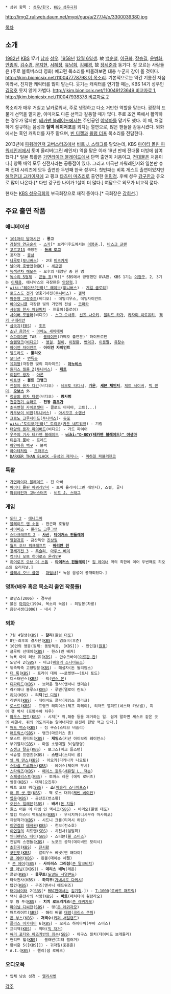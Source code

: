  * 상위 항목 : [[성우/한국]], [[KBS 성우극회]]

http://img2.ruliweb.daum.net/mypi/gup/a/277/4/o/3300039380.jpg

[[목차]]
== 소개 ==
[[1982년]] [[한국방송공사|KBS]] 17기 [[남자]] [[성우]]. [[1958년]] [[12월 6일]]생. 故 [[백순철]], [[이규화]], [[장승길]], [[윤병화]], [[안종익]], [[김수경]], [[문지현]], [[서혜정]], [[유남희]], [[김혜경]], 故 [[장세준]]과 동기다. 잘 모르는 사람들은 (주로 블록버스터 영화) 예고편 목소리를 떠올려보면 대충 누군지 감이 올 것이다. [[http://jkim.bionicsix.net/110047778798 이 목소리]]. 기본적으로는 약간 기름진 저음이라서, 진지한 캐릭터를 많이 맡는다. 웃기는 캐릭터를 연기할 때는, KBS 14기 성우인 [[김정호(성우)|김정호]] 못지 않게 가볍다. [[http://jkim.bionicsix.net/110049123649 비교자료 1]], [[http://jkim.bionicsix.net/110047938378 비교자료 2]]

목소리가 매우 거칠고 날카로워서, 주로 냉정하고 다소 거만한 역할을 맡는다. 굉장히 드물게 선역을 맡지만, 이마저도 다른 선역과 갈등할 때가 많다. 주로 조연 쪽에서 활약하는 경우가 많지만, [[테카맨 블레이드]]에서는 주인공인 [[D-BOY|야생마]]를 맡기도 했다. 이 때, 처절하게 절규하는 음성과 '''철벽 레이저포'''를 외치는 열연으로, 많은 팬들을 감동시켰다. 외화에서는 흑인 캐릭터를 자주 맡으며, [[빈 디젤]]과 [[윌럼 더포]] 목소리를 전담한다.

2013년에 [[파워레인저 고버스터즈]]에서 [[비트 J. 스태그]]를 맡았는데, KBS [[마이티 몰핀 파워레인저]]에서 토미 올리버(그린 레인저) 역을 맡은 이래 19년 만에 전대물 더빙에 참여했다.[* 일본 특촬은 [[가면라이더 블레이드]]에서 단역 출연이 처음이고, [[전대물]]은 처음이다.] 양쪽 배역 모두 신전사라는 공통점이 있다. 그리고 미국판 파워레인저와 일본판 슈퍼 전대 시리즈에 모두 출연한 두번째 한국 성우다. 첫번째는 비록 게스트 출연이었지만 [[해적전대 고카이저]]에 고 핑크 [[타츠미 마츠리]]로 출연한 [[여민정]]. 후배 성우 [[강구한]]과 듀오로 많이 나온다.[* 다만 강구한 나이가 1살이 더 많다.] 여담으로 외모가 비교적 젊다.

현재는 [[KBS 성우극회]]의 부극회장으로 재직 중이다.[* 극회장은 [[강희선]].]

== 주요 출연 작품 ==
=== 애니메이션 ===
 * [[101마리 달마시안]] - '''퐁고'''
 * [[강철의 연금술사]] - [[스카(강철의 연금술사)|스카]][* 브라더후드에서는 [[이봉준]].], [[바스크 글랜]]
 * [[고르고13]] 극장판 - '''[[듀크 토고]]'''
 * 공자전 - [[증자|증삼]]
 * [[나루토]]([[투니버스]]) - 2대 [[미즈카게]]
 * [[날아라 호빵맨]]([[문화방송|MBC]]) - [[세균맨]]
 * [[녹색전차 해모수]] - 오후의 태양단 중 한 명
 * [[독수리 5형제]] - [[콘돌 죠]](혁)[* SBS에서 방영했던 OVA판. KBS 1기는 [[이정구]], 2, 3기는 [[이재용]], 애니박스의 극장판은 [[안장혁]].]
 * [[wiki:"레이브(만화)" 레이브]]([[투니버스]]) - [[게일 글로리]]]
 * [[로도스도 전기]] 영웅기사전([[투니버스]]) - [[개럭|갤락]]
 * [[마동왕 그랑조트]](비디오) - 데빌리우스, 데빌자이언트
 * [[바이오니클]] 극장판 빛의 가면의 전설 - [[코파카]]
 * [[사랑의 천사 웨딩피치]] - 프류이(플로이)
 * [[사이버 포뮬러]](비디오) - [[스고 오사무]], [[신죠 나오키]], [[블리드 카가]], [[카자미 히로유키]], [[잭키 구데리안]]
 * [[삼국지]]([[한국교육방송공사|EBS]]) - [[조조]]
 * [[소년 음양사]] - [[아베노 세이메이]]
 * [[스파이더맨]] TAS - [[블레이드]](카메오 출연분)' 하이드로맨
 * [[슬램덩크]]([[비디오]]) - [[영걸]], [[철이(슬램덩크)|철이]], [[이정환(슬램덩크)|이정환]], [[변덕규]], [[이용팔]], [[유창수]]
 * [[아이언 자이언트]] - '''아이언 자이언트'''
 * [[엘도라도]] - '''툴리오'''
 * [[오디션]] - [[변득출]]
 * [[유희왕]](극장판 빛의 피라미드) - '''[[아누비스]]'''
 * [[원피스 필름 Z]]([[투니버스]]) - '''[[제트(원피스 필름 Z)|제트]]'''
 * [[이집트 왕자]] - [[아론]]
 * [[이트맨]] - '''볼트 크랭크'''
 * [[전설의 용자 다간]](비디오) - [[네모토 타다시]], '''[[가온]]''', '''[[세븐 체인저]]''', [[제트 세이버]], [[빅 랜더]], '''[[오보스]]''' 外
 * [[정글의 왕자 타짱]](비디오) - '''량사범'''
 * [[천공전기 슈라토]] - '''천왕 [[휴우가]]'''
 * [[초속변형 자이로젯터]] - 클로드 마지마, 고트(...)
 * [[카우보이 비밥]]([[투니버스]]) - [[아시모프 소렌산]]
 * [[크르노 크루세이드]]([[투니버스]])- [[듀포]]
 * [[wiki:"토리코(만화)" 토리코]]([[카툰 네트워크]]) - 기림
 * [[태양의 용자 파이버드]](비디오) - 가드 파이어
 * [[우주의 기사 테카맨 블레이드]] - '''[[wiki:"D-BOY(테카맨 블레이드)" 야생마]]'''
 * [[티몬과 품바]] - 프레드
 * [[하얀마음 백구]] - 블랙 
 * [[하야테처럼]] - [[크라우스]]
 * [[DARKER THAN BLACK -유성의 제미니-]] - [[미하일 파블리첸코]]
=== 특촬 ===
 * [[가면라이더 블레이드]] - 진 아빠
 * [[마이티 몰핀 파워레인저]] - 토미 올리버(그린 레인저), 스컬, 골다
 * [[파워레인저 고버스터즈]] - [[비트 J. 스태그]]

=== 게임 ===
 * [[도타 2]] - [[에니그마(도타 2)|에니그마]]
 * [[블레이드 앤 소울]] - 한곤파 호월령
 * [[사이퍼즈]] - [[윌라드 크루그먼]]
 * [[스타크래프트 2]] - '''[[사신(스타크래프트 2)|사신]]''', '''[[타이커스 핀들레이]]'''
 * [[열혈강호]] - 금산독안 [[진상필]]
 * [[월드 오브 워크래프트]] - '''[[바리안 린]]'''
 * [[창세기전 3]] - [[록슬리]], [[아두스 베이]]
 * [[컴퍼니 오브 히어로즈 온라인]][http://www.youtube.com/watch?v=1LiTvy3_U1A #]
 * [[히어로즈 오브 더 스톰]] - '''[[타이커스 핀들레이]]'''[* [[짐 레이너]] 역의 최한에 이어 두번째로 히오스의 오리지널.]
 * [[클래시 오브 클랜]] - [[마법사]][* 녹음 음성이 공개되었다.]

=== 영화(배우 혹은 목소리 출연 작품들) ===
 * 로망스(2006) - 경무관
 * 붉은 [[마피아]](1994, 목소리 녹음) - 최일봉(차룡)
 * 음란서생(2006) - 내시 7

=== 외화 ===
 * 7월 4일생([[KBS]]) - '''찰리'''([[윌럼 더포]])
 * 8인-최후의 결사단([[KBS]]) - 염효국(후준)
 * 10인의 영웅(원제: 동방독응, [KBS]]) - 만인걸([[원표]])
 * 글루미 선데이([[KBS]]) - 한스(벤 베커)
 * 뉴욕 아이 러브 유([[KBS]]) - 만수크바이([[이르판 칸]])
 * 도망자 2([[SBS]]) - 마크([[웨슬리 스나이프스]])
 * 뒤죽박죽 고향방문([[KBS]]) - 해설자(돈 윌리엄스)
 * [[The Rock|더 록]]([[KBS]]) - 프라이 대위 ~~로켓맨~~(토니 토드)
 * 디스터번스([[KBS]]) - 릭([[빈스 본]])
 * [[디파티드]]([[KBS]]) - 브라운 형사(앤서니 앤더슨)
 * 라카와나 블루스([[KBS]]) - 루벤(델로이 린도)
 * [[리딕]](KBS) - '''리딕'''([[빈 디젤]])
 * 리벤지([[KBS]]) - 데이비드 클락(제임스 클라크)
 * [[LOST|로스트]]([[KBS]]) - 프랭크 래피더스(제프 파헤이), 리처드 앨퍼트(네스터 카보넬), 피어 챙 박사 (프랑수아 차우)
 * [[마우스 헌트]]([[KBS]]) - 시저[* 쥐,해충 등을 제거하는 일. 쉽게 말하면 셰스코 같은 곳의 해결사. 쥐의 의도까지는 알아내지만 완전히 한방 먹고 만다.]
 * [[매드 맥스]]([[KBS]]) - 짐 구스(스티브 비슬리) 
 * [[매트릭스]]([[SBS]]) - 탱크(마르커스 총)
 * 모스트 원티드([[KBS]]) - '''제임스'''(키넌 아이보리 웨이언스)
 * 부귀열차([[SBS]]) - 마을 소방대원 3(임정영)
 * [[쇼생크 탈출]]([[KBS]]) - 보그스(마크 롤스턴)
 * 섹슈얼 프렌즈(KBS) - '''스탠니'''(스티비 롱) 
 * [[쉘 위 댄스]]([[KBS]]) - 아오키(다케나카 나오토)
 * [[스타쉽 트루퍼스]]([[KBS]]) - 에이스(제이크 부시)
 * [[스타워즈]]([[KBS]]) - [[메이스 윈두]]([[새뮤얼 L. 잭슨]])
 * [[스페셜리스트]]([[KBS]]) - 토마스 레온 (에릭 로버츠)
 * 쌍웅([[KBS]]) - 대해(오진우)
 * 아트 오브 워([[SBS]]) - '''쇼'''([[웨슬리 스나이프스]])
 * [[어 퓨 굿 맨]]([[KBS]]) - 잭 로스 대위([[케빈 베이컨]])
 * [[엽문]]([[KBS]]) - 금산조(번소황)
 * [[오션스 일레븐]]([[SBS]]) - '''배셔'''([[돈 치들]])
 * 원스 어폰 어 타임 인 멕시코([[SBS]]) - 바리오(윌렘 데포)
 * 웰컴 미스터 맥도날드([[KBS]]) - 우시지마(니시무라 마사히코)
 * 유령작가([[KBS]]) - 시드니 크롤(티머시 허턴)
 * [[이연걸]]의 [[태극권]]([[KBS]]) - 천보(전소호)
 * [[이연걸]]의 히트맨([[SBS]]) - 치천사(임달화)
 * [[인디펜던스 데이]]([[SBS]]) - 스티븐([[윌 스미스]])
 * 천일의 스캔들([[KBS]]) - 노포크 공작(데이비드 모리시)
 * [[초한지]]([[KBS]]) - [[진시황]]
 * [[코만도(영화)|코만도]]([[KBS]]) - 알리우스 베넷(댄 해다야)
 * [[콘 에어]]([[KBS]]) - 핀볼(데이븐 체펠)
  * [[콘 에어]]([[SBS]]) - '''사이러스 그리섬'''([[존 말코비치]])
 * [[쿨 러닝]]([KBS]) - '''데리스 배녹'''(레온)
 * 콜걸([[KBS]]) - '''클루트'''([[도널드 서덜랜드]])
 * 타락천사(KBS) - '''하지무'''([[가네시로 다케시]])
 * 탑건([[KBS]]) - 구즈(앤서니 에드워즈)
 * [[터미네이터]] 2([[SBS]][* [[MBC]]판에서는 [[김기철]].]) - [[T-1000]]([[로버트 패트릭]])
 * 택시 운전사의 사랑(KBS) - '''바트'''(페치타이 웡캄라오)
 * 투 웡 푸([[KBS]]) - '''치치 로드리게즈'''([[존 레귀자모]])
 * [[파이널 디씨전]]([[SBS]]) - 랫([[존 레귀자모]])
 * 패트리어트([[SBS]]) - 해리 버웰 [[대령]]([[크리스 쿠퍼]])
 * [[폰 부스]]([[KBS]]) - '''저격수'''([[키퍼 서덜랜드]])
 * [[폴리스 아카데미]] 6([[KBS]]) - 모지스 하이타워(부바 스미스)
 * 프리잭([[KBS]]) - 빅터([[믹 재거]])
 * [[해리 포터와 아즈카반의 죄수]]([[SBS]]) - 아구스 필치(데이비드 브래들리)
 * 헌티드 힐([[KBS]]) - 블래번(피터 캘러거)
 * 황비홍 5([KBS]]) - 귀각칠(웅흔흔)
 * A.I.([[KBS]]) - 헨리(샘 로바즈)

=== 오디오북 ===
 * 입체 낭송 성경 - [[엘리사벳]]

[[각주]]
